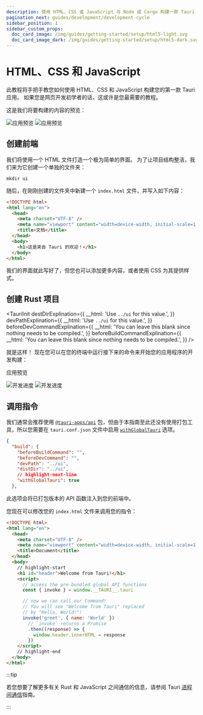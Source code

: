 ```yaml
---
description: 使用 HTML、CSS 或 JavaScript 与 Node 或 Cargo 构建一款 Tauri 应用
pagination_next: guides/development/development-cycle
sidebar_position: 1
sidebar_custom_props:
  doc_card_image: /img/guides/getting-started/setup/html5-light.svg
  doc_card_image_dark: /img/guides/getting-started/setup/html5-dark.svg
---
```



# HTML、CSS 和 JavaScript

此教程将手把手教您如何使用 HTML、CSS 和 JavaScript 构建您的第一款 Tauri 应用。 如果您是网页开发初学者的话，这或许是您最需要的教程。

<Intro />
<CreateTauriAppGuide />

这是我们将要构建的内容的预览：

![应用预览](/img/guides/getting-started/setup/html-css-js/html-css-js-light.png#gh-light-mode-only) ![应用预览](/img/guides/getting-started/setup/html-css-js/html-css-js-dark.png#gh-dark-mode-only)

## 创建前端

我们将使用一个 HTML 文件打造一个极为简单的界面。 为了让项目结构整洁，我们来为它创建一个单独的文件夹：

```shell
mkdir ui
```

随后，在刚刚创建的文件夹中新建一个 `index.html` 文件，并写入如下内容：

```html title=index.html
<!DOCTYPE html>
<html lang="en">
  <head>
    <meta charset="UTF-8" />
    <meta name="viewport" content="width=device-width, initial-scale=1.0" />
    <title>文档</title>
  </head>
  <body>
    <h1>这是来自 Tauri 的欢迎！</h1>
  </body>
</html>
```

我们的界面就此写好了，但您也可以添加更多内容，或者使用 CSS 为其提供样式。

## 创建 Rust 项目

<TauriInit destDirExplination={{ __html: 'Use <code>../ui</code> for this value.', }} devPathExplination={{ __html: 'Use <code>../ui</code> for this value.', }} beforeDevCommandExplination={{ __html: 'You can leave this blank since nothing needs to be compiled.', }} beforeBuildCommandExplination={{ __html: 'You can leave this blank since nothing needs to be compiled.', }} />

就是这样！ 现在您可以在您的终端中运行接下来的命令来开始您的应用程序的开发构建：

<Command name="dev" />

应用预览

![开发进度](/img/guides/getting-started/setup/html-css-js/html-css-js-dev-light.png#gh-light-mode-only) ![开发进度](/img/guides/getting-started/setup/html-css-js/html-css-js-dev-dark.png#gh-dark-mode-only)

## 调用指令

<Commands />

我们通常会推荐使用 [`@tauri-apps/api`][] 包，但由于本指南至此还没有使用打包工具，所以您需要在 `tauri.conf.json` 文件中启用 [`withGlobalTauri`][] 选项。

```json title=tauri.conf.json
{
  "build": {
    "beforeBuildCommand": "",
    "beforeDevCommand": "",
    "devPath": "../ui",
    "distDir": "../ui",
    // highlight-next-line
    "withGlobalTauri": true
  },
```

此选项会将已打包版本的 API 函数注入到您的前端中。

您现在可以修改您的 `index.html` 文件来调用您的指令：

```html title=index.html
<!DOCTYPE html>
<html lang="en">
  <head>
    <meta charset="UTF-8" />
    <meta name="viewport" content="width=device-width, initial-scale=1.0" />
    <title>Document</title>
  </head>
  <body>
    // highlight-start
    <h1 id="header">Welcome from Tauri!</h1>
    <script>
      // access the pre-bundled global API functions
      const { invoke } = window.__TAURI__.tauri

      // now we can call our Command!
      // You will see "Welcome from Tauri" replaced
      // by "Hello, World!"!
      invoke('greet', { name: 'World' })
        // `invoke` returns a Promise
        .then((response) => {
          window.header.innerHTML = response
        })
    </script>
    // highlight-end
  </body>
</html>
```

:::tip

若您想要了解更多有关 Rust 和 JavaScript 之间通信的信息，请参阅 Tauri [进程间通信][inter-process-communication]指南。

:::

[inter-process-communication]: ../../../references/architecture/inter-process-communication/readme.md
[`withGlobalTauri`]: ../../../api/config.md#buildconfig.withglobaltauri
[`@tauri-apps/api`]: ../../../api/js/
